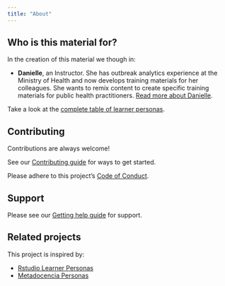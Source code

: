```yaml
---
title: "About"
---
```


## Who is this material for?

In the creation of this material we though in:

- __Danielle__, an Instructor. She has outbreak analytics experience at the Ministry of Health and now develops training materials for her colleagues. She wants to remix content to create specific training materials for public health practitioners. [Read more about Danielle](danielle-entretrainer.qmd).

Take a look at the [complete table of learner personas](table.qmd).

## Contributing

Contributions are always welcome!

See our [Contributing guide](https://github.com/epiverse-trace/personas/blob/master/.github/CONTRIBUTING.md) for ways to get started.

Please adhere to this project's [Code of Conduct](https://github.com/epiverse-trace/.github/blob/main/CODE_OF_CONDUCT.md).

## Support

Please see our [Getting help guide](https://github.com/epiverse-trace/personas/blob/master/.github/SUPPORT.md) for support.

## Related projects

This project is inspired by:

-   [Rstudio Learner Personas](https://rstudio-education.github.io/learner-personas/)
-   [Metadocencia Personas](https://www.metadocencia.org/personas/)
